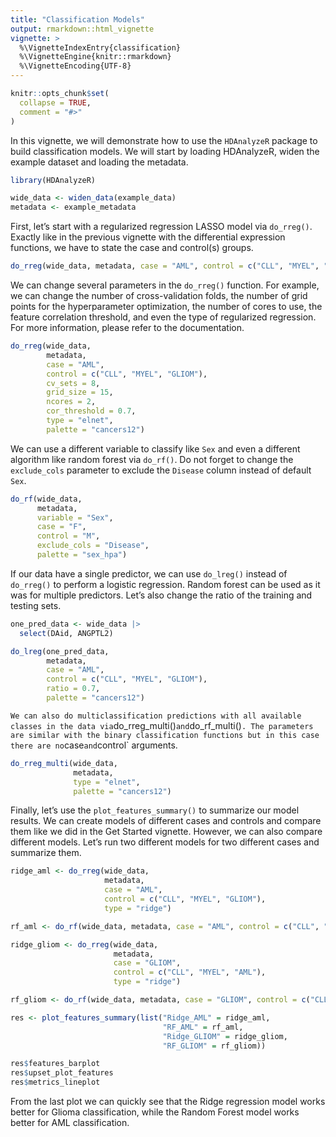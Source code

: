```yaml
---
title: "Classification Models"
output: rmarkdown::html_vignette
vignette: >
  %\VignetteIndexEntry{classification}
  %\VignetteEngine{knitr::rmarkdown}
  %\VignetteEncoding{UTF-8}
---
```


```r
knitr::opts_chunk$set(
  collapse = TRUE,
  comment = "#>"
)
```

In this vignette, we will demonstrate how to use the `HDAnalyzeR` package to build classification models. We will start by loading HDAnalyzeR, widen the example dataset and loading the metadata.

```r
library(HDAnalyzeR)

wide_data <- widen_data(example_data)
metadata <- example_metadata
```

First, let's start with a regularized regression LASSO model via `do_rreg()`. Exactly like in the previous vignette with the differential expression functions, we have to state the case and control(s) groups.

```r
do_rreg(wide_data, metadata, case = "AML", control = c("CLL", "MYEL", "GLIOM"))
```

We can change several parameters in the `do_rreg()` function. For example, we can change the number of cross-validation folds, the number of grid points for the hyperparameter optimization, the number of cores to use, the feature correlation threshold, and even the type of regularized regression. For more information, please refer to the documentation.

```r
do_rreg(wide_data, 
        metadata, 
        case = "AML", 
        control = c("CLL", "MYEL", "GLIOM"), 
        cv_sets = 8, 
        grid_size = 15, 
        ncores = 2, 
        cor_threshold = 0.7, 
        type = "elnet",
        palette = "cancers12")
```

We can use a different variable to classify like `Sex` and even a different algorithm like random forest via `do_rf()`. Do not forget to change the `exclude_cols` parameter to exclude the `Disease` column instead of default `Sex`.

```r
do_rf(wide_data, 
      metadata, 
      variable = "Sex", 
      case = "F", 
      control = "M", 
      exclude_cols = "Disease", 
      palette = "sex_hpa")
```

If our data have a single predictor, we can use `do_lreg()` instead of `do_rreg()` to perform a logistic regression. Random forest can be used as it was for multiple predictors. Let's also change the ratio of the training and testing sets.

```r
one_pred_data <- wide_data |> 
  select(DAid, ANGPTL2)

do_lreg(one_pred_data, 
        metadata, 
        case = "AML",
        control = c("CLL", "MYEL", "GLIOM"),
        ratio = 0.7,
        palette = "cancers12")
```
`
We can also do multiclassification predictions with all available classes in the data via `do_rreg_multi()` and `do_rf_multi()`. The parameters are similar with the binary classification functions but in this case there are no `case` and `control` arguments.

```r
do_rreg_multi(wide_data, 
              metadata, 
              type = "elnet",
              palette = "cancers12")
```

Finally, let's use the `plot_features_summary()` to summarize our model results. We can create models of different cases and controls and compare them like we did in the Get Started vignette. However, we can also compare different models. Let's run two different models for two different cases and summarize them.

```r
ridge_aml <- do_rreg(wide_data, 
                     metadata, 
                     case = "AML", 
                     control = c("CLL", "MYEL", "GLIOM"), 
                     type = "ridge")

rf_aml <- do_rf(wide_data, metadata, case = "AML", control = c("CLL", "MYEL", "GLIOM"))

ridge_gliom <- do_rreg(wide_data, 
                       metadata, 
                       case = "GLIOM", 
                       control = c("CLL", "MYEL", "AML"), 
                       type = "ridge")

rf_gliom <- do_rf(wide_data, metadata, case = "GLIOM", control = c("CLL", "MYEL", "AML"))
```

```r
res <- plot_features_summary(list("Ridge_AML" = ridge_aml, 
                                  "RF_AML" = rf_aml, 
                                  "Ridge_GLIOM" = ridge_gliom, 
                                  "RF_GLIOM" = rf_gliom))

res$features_barplot
res$upset_plot_features
res$metrics_lineplot
```

From the last plot we can quickly see that the Ridge regression model works better for Glioma classification, while the Random Forest model works better for AML classification. 
